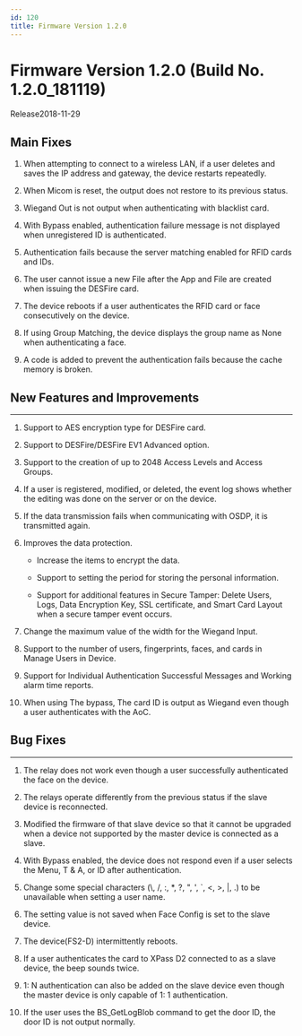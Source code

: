 ```yaml
---
id: 120
title: Firmware Version 1.2.0
---
```


# Firmware Version 1.2.0 (Build No. 1.2.0_181119)

Release<Separator/>2018-11-29

## Main Fixes

1. When attempting to connect to a wireless LAN, if a user deletes and saves the IP address and gateway, the device restarts repeatedly.

1. When Micom is reset, the output does not restore to its previous status.

1. Wiegand Out is not output when authenticating with blacklist card.

1. With Bypass enabled, authentication failure message is not displayed when unregistered ID is authenticated.

1. Authentication fails because the server matching enabled for RFID cards and IDs.

1. The user cannot issue a new File after the App and File are created when issuing the DESFire card.

1. The device reboots if a user authenticates the RFID card or face consecutively on the device.

1. If using Group Matching, the device displays the group name as None when authenticating a face.

1. A code is added to prevent the authentication fails because the cache memory is broken.

## New Features and Improvements

---

1. Support to AES encryption type for DESFire card.

1. Support to DESFire/DESFire EV1 Advanced option.

1. Support to the creation of up to 2048 Access Levels and Access Groups.

1. If a user is registered, modified, or deleted, the event log shows whether the editing was done on the server or on the device.

1. If the data transmission fails when communicating with OSDP, it is transmitted again.

1. Improves the data protection.

    - Increase the items to encrypt the data.

    - Support to setting the period for storing the personal information.

    - Support for additional features in Secure Tamper: Delete Users, Logs, Data Encryption Key, SSL certificate, and Smart Card Layout when a secure tamper event occurs.

1. Change the maximum value of the width for the Wiegand Input.

1. Support to the number of users, fingerprints, faces, and cards in Manage Users in Device.

1. Support for Individual Authentication Successful Messages and Working alarm time reports.

1. When using The bypass, The card ID is output as Wiegand even though a user authenticates with the AoC.

## Bug Fixes

---

<BugLists>

1. The relay does not work even though a user successfully authenticated the face on the device.

1. The relays operate differently from the previous status if the slave device is reconnected.

1. Modified the firmware of that slave device so that it cannot be upgraded when a device not supported by the master device is connected as a slave.

1. With Bypass enabled, the device does not respond even if a user selects the Menu, T & A, or ID after authentication.

1. Change some special characters (\\, /, :, *, ?, ", ', `, \<, \>, |, .) to be unavailable when setting a user name.

1. The setting value is not saved when Face Config is set to the slave device.

1. The device(FS2-D) intermittently reboots.

1. If a user authenticates the card to XPass D2 connected to as a slave device, the beep sounds twice.

1. 1: N authentication can also be added on the slave device even though the master device is only capable of 1: 1 authentication.

1. If the user uses the BS_GetLogBlob command to get the door ID, the door ID is not output normally.

</BugLists>